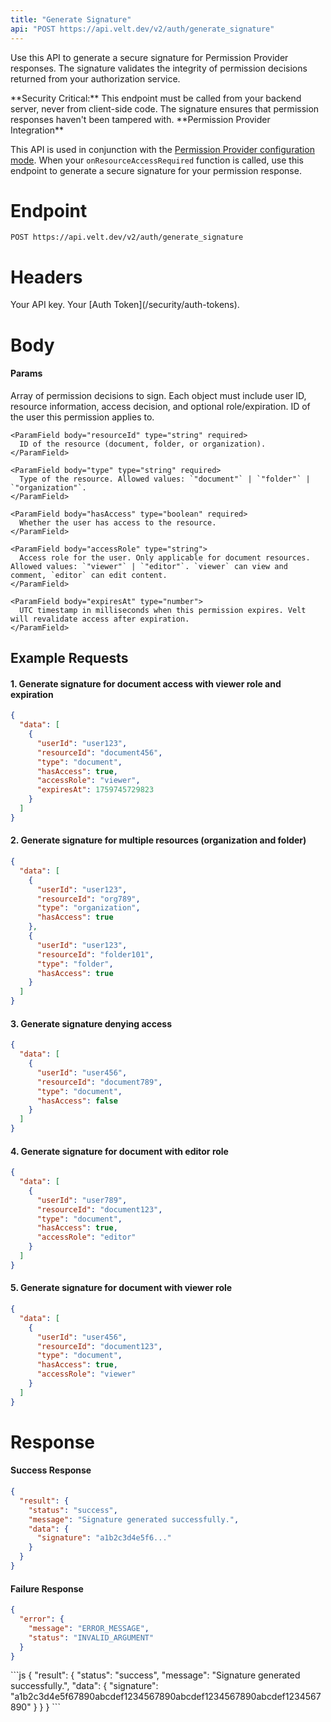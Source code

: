 ```yaml
---
title: "Generate Signature"
api: "POST https://api.velt.dev/v2/auth/generate_signature"
---
```


Use this API to generate a secure signature for Permission Provider responses. The signature validates the integrity of permission decisions returned from your authorization service.

<Warning>
**Security Critical:** This endpoint must be called from your backend server, never from client-side code. The signature ensures that permission responses haven't been tampered with.
</Warning>

<Info>
**Permission Provider Integration**

This API is used in conjunction with the [Permission Provider configuration mode](/key-concepts/overview#3-real-time-permission-provider). When your `onResourceAccessRequired` function is called, use this endpoint to generate a secure signature for your permission response.
</Info>

# Endpoint
`POST https://api.velt.dev/v2/auth/generate_signature`

# Headers
<ParamField header="x-velt-api-key" type="string" required>
  Your API key.
</ParamField>

<ParamField header="x-velt-auth-token" type="string" required>
  Your [Auth Token](/security/auth-tokens).
</ParamField>

# Body

#### Params

<ParamField body="data" type="PermissionData[]" required>
  Array of permission decisions to sign. Each object must include user ID, resource information, access decision, and optional role/expiration.
  <Expandable title="PermissionData Object Properties">
    <ParamField body="userId" type="string" required>
      ID of the user this permission applies to.
    </ParamField>

    <ParamField body="resourceId" type="string" required>
      ID of the resource (document, folder, or organization).
    </ParamField>

    <ParamField body="type" type="string" required>
      Type of the resource. Allowed values: `"document"` | `"folder"` | `"organization"`.
    </ParamField>

    <ParamField body="hasAccess" type="boolean" required>
      Whether the user has access to the resource.
    </ParamField>

    <ParamField body="accessRole" type="string">
      Access role for the user. Only applicable for document resources. Allowed values: `"viewer"` | `"editor"`. `viewer` can view and comment, `editor` can edit content.
    </ParamField>

    <ParamField body="expiresAt" type="number">
      UTC timestamp in milliseconds when this permission expires. Velt will revalidate access after expiration.
    </ParamField>
  </Expandable>
</ParamField>

## **Example Requests**

#### 1. Generate signature for document access with viewer role and expiration

```JSON
{
  "data": [
    {
      "userId": "user123",
      "resourceId": "document456",
      "type": "document",
      "hasAccess": true,
      "accessRole": "viewer",
      "expiresAt": 1759745729823
    }
  ]
}
```

#### 2. Generate signature for multiple resources (organization and folder)

```JSON
{
  "data": [
    {
      "userId": "user123",
      "resourceId": "org789",
      "type": "organization",
      "hasAccess": true
    },
    {
      "userId": "user123",
      "resourceId": "folder101",
      "type": "folder",
      "hasAccess": true
    }
  ]
}
```

#### 3. Generate signature denying access

```JSON
{
  "data": [
    {
      "userId": "user456",
      "resourceId": "document789",
      "type": "document",
      "hasAccess": false
    }
  ]
}
```

#### 4. Generate signature for document with editor role

```JSON
{
  "data": [
    {
      "userId": "user789",
      "resourceId": "document123",
      "type": "document",
      "hasAccess": true,
      "accessRole": "editor"
    }
  ]
}
```

#### 5. Generate signature for document with viewer role

```JSON
{
  "data": [
    {
      "userId": "user456",
      "resourceId": "document123",
      "type": "document",
      "hasAccess": true,
      "accessRole": "viewer"
    }
  ]
}
```

# Response

#### Success Response

```JSON
{
  "result": {
    "status": "success",
    "message": "Signature generated successfully.",
    "data": {
      "signature": "a1b2c3d4e5f6..."
    }
  }
}
```

#### Failure Response

```JSON
{
  "error": {
    "message": "ERROR_MESSAGE",
    "status": "INVALID_ARGUMENT"
  }
}
```

<ResponseExample>
```js
{
  "result": {
    "status": "success",
    "message": "Signature generated successfully.",
    "data": {
      "signature": "a1b2c3d4e5f67890abcdef1234567890abcdef1234567890abcdef1234567890"
    }
  }
}
```
</ResponseExample>
